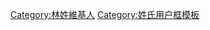 {{Userbox
  |id=林
  |id-c=#ffff00
  |info=這個用戶姓'''[[林姓|林]]'''。
  |info-c=#fff0ff
  |info-s=10
  |border-c=black
}}
<includeonly>[[Category:林姓維基人]]</includeonly><noinclude>[[Category:姓氏用户框模板]]</noinclude>
